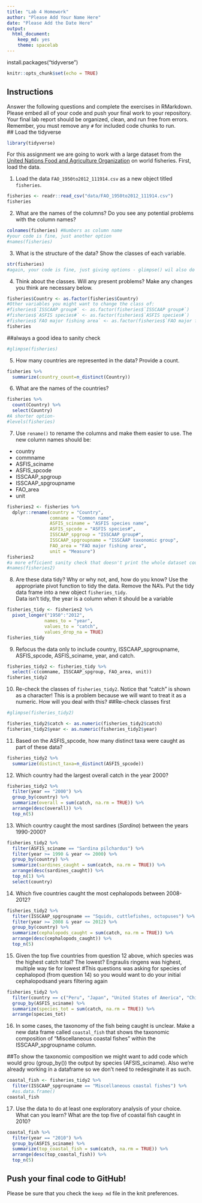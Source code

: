 ```yaml
---
title: "Lab 4 Homework"
author: "Please Add Your Name Here"
date: "Please Add the Date Here"
output:
  html_document: 
    keep_md: yes
    theme: spacelab
---
```

install.packages("tidyverse")

```r
knitr::opts_chunk$set(echo = TRUE)
```

## Instructions
Answer the following questions and complete the exercises in RMarkdown. Please embed all of your code and push your final work to your repository. Your final lab report should be organized, clean, and run free from errors. Remember, you must remove any `#` for included code chunks to run.  
## Load the tidyverse
```r
library(tidyverse)
```

For this assignment we are going to work with a large dataset from the [United Nations Food and Agriculture Organization](http://www.fao.org/about/en/) on world fisheries. First, load the data.  

1. Load the data `FAO_1950to2012_111914.csv` as a new object titled `fisheries`.

```r
fisheries <- readr::read_csv("data/FAO_1950to2012_111914.csv")
fisheries
```

2. What are the names of the columns? Do you see any potential problems with the column names?
```r
colnames(fisheries) #Numbers as column name
#your code is fine, just another option
#names(fisheries)
```


3. What is the structure of the data? Show the classes of each variable.
```r
str(fisheries)
#again, your code is fine, just giving options - glimpse() wil also do this
```


4. Think about the classes. Will any present problems? Make any changes you think are necessary below.
```r
fisheries$Country <- as.factor(fisheries$Country)
#Other variables you might want to change the class of:
#fisheries$`ISSCAAP group#` <- as.factor(fisheries$`ISSCAAP group#`)
#fisheries$`ASFIS species#` <- as.factor(fisheries$`ASFIS species#`)
#fisheries$`FAO major fishing area` <- as.factor(fisheries$`FAO major fishing area`)
fisheries
```

##always a good idea to sanity check
```r
#glimpse(fisheries)
```


5. How many countries are represented in the data? Provide a count.
```r
fisheries %>% 
  summarize(country_count=n_distinct(Country))
```


6. What are the names of the countries?
```r
fisheries %>% 
  count(Country) %>% 
  select(Country)
#A shorter option-
#levels(fisheries)
```


7. Use `rename()` to rename the columns and make them easier to use. The new column names should be:  
+ country
+ commname
+ ASFIS_sciname
+ ASFIS_spcode
+ ISSCAAP_spgroup
+ ISSCAAP_spgroupname
+ FAO_area
+ unit
```r
fisheries2 <- fisheries %>% 
  dplyr::rename(country = "Country",
                comname = "Common name",
                ASFIS_sciname = "ASFIS species name",
                ASFIS_spcode = "ASFIS species#",
                ISSCAAP_spgroup = "ISSCAAP group#",
                ISSCAAP_spgroupname = "ISSCAAP taxonomic group",
                FAO_area = "FAO major fishing area",
                unit = "Measure")
fisheries2
#a more efficient sanity check that doesn't print the whole dataset could be-
#names(fisheries2)
```

8. Are these data tidy? Why or why not, and, how do you know? Use the appropriate pivot function to tidy the data. Remove the NA's. Put the tidy data frame into a new object `fisheries_tidy`.  
Data isn't tidy, the year is a column when it should be a variable
```r
fisheries_tidy <- fisheries2 %>%  
  pivot_longer("1950":"2012",
              names_to = "year",
              values_to = "catch",
              values_drop_na = TRUE)
fisheries_tidy
```


9. Refocus the data only to include country, ISSCAAP_spgroupname, ASFIS_spcode, ASFIS_sciname, year, and catch.
```r
fisheries_tidy2 <- fisheries_tidy %>% 
  select(-c(comname, ISSCAAP_spgroup, FAO_area, unit))
fisheries_tidy2
```


10. Re-check the classes of `fisheries_tidy2`. Notice that "catch" is shown as a character! This is a problem because we will want to treat it as a numeric. How will you deal with this?
##Re-check classes first

```r
#glimpse(fisheries_tidy2)
```


```r
fisheries_tidy2$catch <- as.numeric(fisheries_tidy2$catch)
fisheries_tidy2$year <- as.numeric(fisheries_tidy2$year)
```


11. Based on the ASFIS_spcode, how many distinct taxa were caught as part of these data?
```r
fisheries_tidy2 %>% 
  summarize(distinct_taxa=n_distinct(ASFIS_spcode))
```


12. Which country had the largest overall catch in the year 2000?
```r
fisheries_tidy2 %>% 
  filter(year == "2000") %>%
  group_by(country) %>% 
  summarize(overall = sum(catch, na.rm = TRUE)) %>% 
  arrange(desc(overall)) %>% 
  top_n(5)
```


13. Which country caught the most sardines (_Sardina_) between the years 1990-2000?
```r
fisheries_tidy2 %>% 
  filter(ASFIS_sciname == "Sardina pilchardus") %>% 
  filter(year >= 1990 & year <= 2000) %>% 
  group_by(country) %>% 
  summarize(sardines_caught = sum(catch, na.rm = TRUE)) %>% 
  arrange(desc(sardines_caught)) %>% 
  top_n(1) %>% 
  select(country)
```


14. Which five countries caught the most cephalopods between 2008-2012?
```r
fisheries_tidy2 %>% 
  filter(ISSCAAP_spgroupname == "Squids, cuttlefishes, octopuses") %>% 
  filter(year >= 2008 & year <= 2012) %>% 
  group_by(country) %>% 
  summarize(cephalopods_caught = sum(catch, na.rm = TRUE)) %>% 
  arrange(desc(cephalopods_caught)) %>% 
  top_n(5)
```


15. Given the top five countries from question 12 above, which species was the highest catch total? The lowest?
Engraulis ringens was highest, multiple way tie for lowest
#This questions was asking for species of cephalopod (from question 14) so you would want to do your initial cephalopodsand years filtering again
```r
fisheries_tidy2 %>% 
  filter(country == c("Peru", "Japan", "United States of America", "Chile", "Indonesia")) %>% 
  group_by(ASFIS_sciname) %>% 
  summarize(species_tot = sum(catch, na.rm = TRUE)) %>% 
  arrange(species_tot)

```



16. In some cases, the taxonomy of the fish being caught is unclear. Make a new data frame called `coastal_fish` that shows the taxonomic composition of "Miscellaneous coastal fishes" within the ISSCAAP_spgroupname column.

##To show the taxonomic composition we might want to add code which would grou (group_by()) the output by species (AFSIS_sciname). Also we're already working in a dataframe so we don't need to redesginate it as such.
```r
coastal_fish <- fisheries_tidy2 %>% 
  filter(ISSCAAP_spgroupname == "Miscellaneous coastal fishes") %>%
  #as.data.frame()
coastal_fish
```


17. Use the data to do at least one exploratory analysis of your choice. What can you learn?
What are the top five of coastal fish caught in 2010?
```r
coastal_fish %>% 
  filter(year == "2010") %>%
  group_by(ASFIS_sciname) %>% 
  summarize(top_coastal_fish = sum(catch, na.rm = TRUE)) %>% 
  arrange(desc(top_coastal_fish)) %>% 
  top_n(5)
```

## Push your final code to GitHub!
Please be sure that you check the `keep md` file in the knit preferences.   